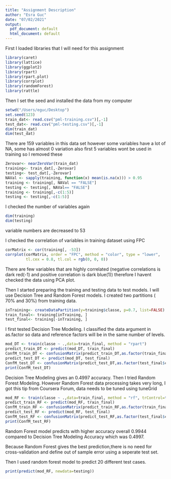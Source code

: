 ```yaml
---
title: "Assignment Description"
author: "Esra Guc"
date: "07/02/2021"
output:
  pdf_document: default
  html_document: default
---
```

 First I loaded libraries that I will need for this assignment
 
```r
library(caret)
library(lattice)
library(ggplot2)
library(rpart)
library(rpart.plot)
library(corrplot)
library(randomForest)
library(rattle)
```
Then I set the seed and installed the data from my computer
```r
setwd("/Users/eguc/Desktop")
set.seed(123)
train_dat<- read.csv("pml-training.csv")[,-1]
test_dat<- read.csv("pml-testing.csv")[,-1]
dim(train_dat)
dim(test_dat)
```
There are 159 variables in this data set however some variables have a lot of NA, some has almost 0 variation 
also first 5 variables wont be used in training so I removed these
```r
Zerovar<- nearZeroVar(train_dat)
training<- train_dat[,-Zerovar]
testing<- test_dat[,-Zerovar]
NAVal <- sapply(training, function(x) mean(is.na(x))) > 0.95
training <- training[, NAVal == "FALSE"]
testing <- testing[, NAVal== "FALSE"]
training <- training[,-c(1:5)]
testing <- testing[,-c(1:5)]
```
I checked the number of variables again 
```r
dim(training)
dim(testing)
```
variable numbers are decreased to 53

I checked the correlation of variables in training dataset using FPC
```r
corMatrix <- cor(training[, -53])
corrplot(corMatrix, order = "FPC", method = "color", type = "lower", 
         tl.cex = 0.8, tl.col = rgb(0, 0, 0))
```
There are few variables that are highly correlated (negative correlations is dark red(-1) and positive correlation is dark blue(1)) therefore I havent checked the data using PCA plot. 

Then I started preparing the training and testing data to test models. I will use Decision Tree  and Random Forest models. I created two partitions ( 70% and 30%) from training data. 
```r
inTraining<- createDataPartition(y=training$classe, p=0.7, list=FALSE)
train_final<- training[inTraining, ]
test_final<- training[-inTraining, ]
```
I first tested Decision Tree Modeling. I classified the data argument in as.factor so data and reference factors will be in the same number of levels. 
```r
mod_DT <- train(classe ~ .,data=train_final, method = "rpart")
predict_train_DT <- predict(mod_DT, train_final)
ConfM_train_DT <- confusionMatrix(predict_train_DT,as.factor(train_final$classe))
predict_test_DT <- predict(mod_DT, test_final)
ConfM_test_DT <- confusionMatrix(predict_test_DT,as.factor(test_final$classe))
print(ConfM_test_DT)
```
Decision Tree Modeling gives an 0.4997 accuracy. Then I tried Random Forest Modeling. However Random Forest data processing takes very long, I got this tip from Coursera Forum, data needs to be tuned using tuneGrid

```r
mod_RF <- train(classe ~ .,data=train_final, method = "rf", trControl=trainControl(method="none"), tuneGrid=data.frame(mtry=7))
predict_train_RF <- predict(mod_RF, train_final)
ConfM_train_RF <- confusionMatrix(predict_train_RF,as.factor(train_final$classe))
predict_test_RF <- predict(mod_RF, test_final)
ConfM_test_RF <- confusionMatrix(predict_test_RF,as.factor(test_final$classe))
print(ConfM_test_RF)
```
Random Forest model predicts with higher accuracy overall 0.9944 compared to Decision Tree Modeling Accuracy which was 0.4997.

Because Random Forest gives the best prediction,there is no need for cross-validation and define out of sample error using a seperate test set. 

Then I used random forest model to predict 20 different test cases. 
```r
print(predict(mod_RF, newdata=testing))
```

